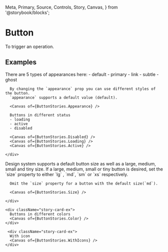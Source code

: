   Meta,
  Primary,
  Source,
  Controls,
  Story,
  Canvas,
} from '@storybook/blocks';


<Meta of={ButtonStories} />

# Button
To trigger an operation.

<Primary />
<Controls />

## Examples

<div className="story-layout-ex">
  <div className="story-layout-ex--section">
    <div className="story-card-ex">
      There are 5 types of appearances here:
      - default 
      - primary 
      - link 
      - subtle 
      - ghost

      
      By changing the `appearance` prop you can use different styles of the button.
      `appearance` supports a default value (default).

      <Canvas of={ButtonStories.Appearance} />

      Buttons in different status
      - loading
      - active
      - disabled

      <Canvas of={ButtonStories.Disabled} />
      <Canvas of={ButtonStories.Loading} />
      <Canvas of={ButtonStories.Active} />

    </div>
  </div>

  <div className="story-layout-ex--section">
    <div className="story-card-ex">
      Design system supports a default button size as well as a large, medium, small and tiny size.
      If a large, medium, small or tiny button is desired, set the `size` property to either `lg` , `md`, `sm` or `xs` respectively.

      Omit the `size` property for a button with the default size(`md`).

      <Canvas of={ButtonStories.Size} />

    </div>

    <div className="story-card-ex">
      Buttons in different colors
      <Canvas of={ButtonStories.Color} />
    </div>

     <div className="story-card-ex">
      With icon
      <Canvas of={ButtonStories.WithIcons} />
    </div>
  </div>
</div>
